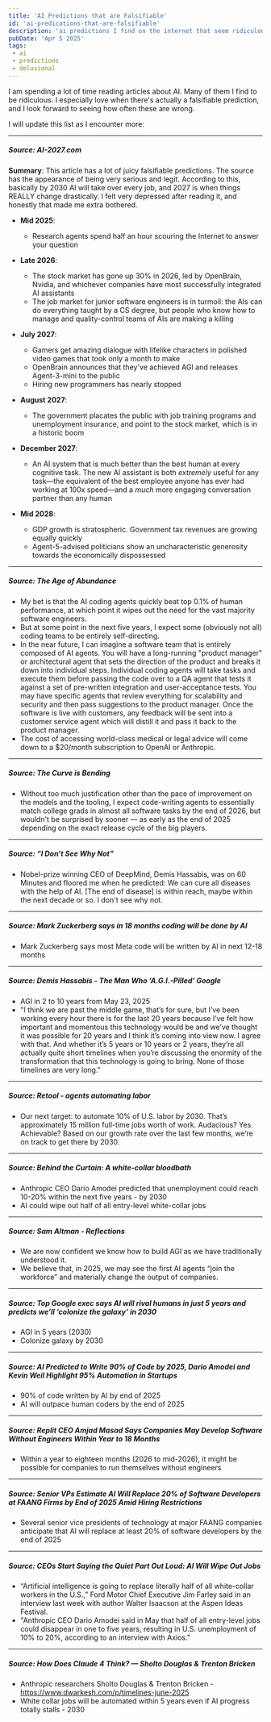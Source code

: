 ```yaml
---
title: 'AI Predictions that are Falsifiable'
id: 'ai-predications-that-are-falsifiable'
description: 'ai predictions I find on the internet that seem ridiculous'
pubDate: 'Apr 5 2025'
tags:
 - ai
 - predictions
 - delusional
---
```


I am spending a lot of time reading articles about AI.  Many of them I find to be ridiculous.  I especially love when there's actually a falsifiable prediction, and I look forward to seeing how often these are wrong.

I will update this list as I encounter more:

---
##### Source: <CustomLink href="https://ai-2027.com">AI-2027.com</CustomLink>
**Summary**: This article has a lot of juicy falsifiable predictions.  The source has the appearance of being very serious and legit.  According to this, basically by 2030 AI will take over every job, 
and 2027 is when things REALLY change drastically. I felt very depressed after reading it, and honestly that made me extra bothered.

- **Mid 2025**: 
  - Research agents spend half an hour scouring the Internet to answer your question
- **Late 2026**: 
  - The stock market has gone up 30% in 2026, led by OpenBrain, Nvidia, and whichever companies have most successfully integrated AI assistants
  - The job market for junior software engineers is in turmoil: the AIs can do everything taught by a CS degree, but people who know how to manage and quality-control teams of AIs are making a killing
- **July 2027**: 
  - Gamers get amazing dialogue with lifelike characters in polished video games that took only a month to make
  - OpenBrain announces that they've achieved AGI and releases Agent-3-mini to the public
  - Hiring new programmers has nearly stopped
- **August 2027**: 
  - The government placates the public with job training programs and unemployment insurance, and point to the stock market, which is in a historic boom

- **December 2027**:
  - An AI system that is much better than the best human at every cognitive task. The new AI assistant is both *extremely* useful for any task—the equivalent of the best employee anyone has ever had working at 100x speed—and a *much* more engaging conversation partner than any human
- **Mid 2028**: 
  - GDP growth is stratospheric. Government tax revenues are growing equally quickly
  - Agent-5-advised politicians show an uncharacteristic generosity towards the economically dispossessed
---

##### Source: <CustomLink href="https://tomblomfield.com/post/1743528547367/the-age-of-abundance">The Age of Abundance</CustomLink>
- My bet is that the AI coding agents quickly beat top 0.1% of human performance, at which point it wipes out the need for the vast majority software engineers.
- But at some point in the next five years, I expect some (obviously not all) coding teams to be entirely self-directing.
- In the near future, I can imagine a software team that is entirely composed of AI agents. You will have a long-running "product manager" or architectural agent that sets 
the direction of the product and breaks it down into individual steps. Individual coding agents will take tasks and execute them before passing the code over to a QA agent
 that tests it against a set of pre-written integration and user-acceptance tests. You may have specific agents that review everything for scalability and security and 
 then pass suggestions to the product manager. Once the software is live with customers, any feedback will be sent into a customer service agent which will distill it and pass it back to the product manager. 
-  The cost of accessing world-class medical or legal advice will come down to a $20/month subscription to OpenAI or Anthropic.
---

##### Source: <CustomLink href="https://grantslatton.com/the-curve-is-bending">The Curve is Bending</CustomLink>
- Without too much justification other than the pace of improvement on the models and the tooling, I expect code-writing agents to essentially match college grads in almost all software tasks 
by the end of 2026, but wouldn't be surprised by sooner — as early as the end of 2025 depending on the exact release cycle of the big players.


---

##### Source: <CustomLink href="https://blog.jim-nielsen.com/2025/i-dont-see-why-not/ ">“I Don’t See Why Not”</CustomLink>
- Nobel-prize winning CEO of DeepMind, Demis Hassabis, was on 60 Minutes and floored me when he predicted: We can cure all diseases with the help of AI. [The end of disease] is within reach, maybe within the next decade or so. I don't see why not.

---

##### Source: <CustomLink href="https://www.indiatoday.in/technology/news/story/mark-zuckerberg-says-in-18-months-coding-will-be-done-by-ai-it-will-be-better-than-work-of-most-engineers-2717414-2025-04-30">Mark Zuckerberg says in 18 months coding will be done by AI</CustomLink>
- Mark Zuckerberg says most Meta code will be written by AI in next 12-18 months

---

##### Source: <CustomLink href="https://www.nytimes.com/2025/05/23/podcasts/google-ai-demis-hassabis-hard-fork.html?unlocked_article_code=1.J08.ZoUC.Cl0bKjzrfrHk&smid=url-share">Demis Hassabis - The Man Who ‘A.G.I.-Pilled’ Google</CustomLink>
- AGI in 2 to 10 years from May 23, 2025
- "I think we are past the middle game, that’s for sure, but I’ve been working every hour there is for the last 20 years because I’ve felt how important and momentous this technology would be and we’ve thought it was possible for 20 years and I think it’s coming into view now. I agree with that. And whether it’s 5 years or 10 years or 2 years, they’re all actually quite short timelines when you’re discussing the enormity of the transformation that this technology is going to bring. None of those timelines are very long."

--- 

##### Source: <CustomLink href="https://retool.com/blog/retool-automates-100-million-hours-of-work-launching-agents?_bhlid=cb96241e755ad09d66e1dbde6389bb177d709270">Retool - agents automating labor</CustomLink>
- Our next target: to automate 10% of U.S. labor by 2030. That’s approximately 15 million full-time jobs worth of work. Audacious? Yes. Achievable? Based on our growth rate over the last few months, we’re on track to get there by 2030.

---

##### Source: <CustomLink href="https://www.axios.com/2025/05/28/ai-jobs-white-collar-unemployment-anthropic?_bhlid=a78b45a97610cfa3800daabff4fe08a726eaa518">Behind the Curtain: A white-collar bloodbath</CustomLink>
- Anthropic CEO Dario Amodei predicted that unemployment could reach 10-20% within the next five years - by 2030
- AI could wipe out half of all entry-level white-collar jobs

---

##### Source: <CustomLink href="https://blog.samaltman.com/reflections">Sam Altman - Reflections</CustomLink>
- We are now confident we know how to build AGI as we have traditionally understood it. 
- We believe that, in 2025, we may see the first AI agents “join the workforce” and materially change the output of companies. 

---

##### Source: <CustomLink href="https://fortune.com/2025/06/06/google-deepmind-ceo-demis-hassabis-ai-smarter-than-humans-space-colonization-robot-nurses/">Top Google exec says AI will rival humans in just 5 years and predicts we’ll ‘colonize the galaxy’ in 2030</CustomLink>
- AGI in 5 years (2030)
- Colonize galaxy by 2030

---

##### Source: <CustomLink href="https://deepnewz.com/software/ai-predicted-to-write-90-code-2025-dario-amodei-kevin-weil-highlight-95-startups-bef3e6ec">AI Predicted to Write 90% of Code by 2025, Dario Amodei and Kevin Weil Highlight 95% Automation in Startups</CustomLink>
- 90% of code written by AI by end of 2025
- AI will outpace human coders by the end of 2025

---

##### Source: <CustomLink href="https://deepnewz.com/software/replit-ceo-amjad-masad-says-companies-develop-software-engineers-year-to-18-bfe1fcb4">Replit CEO Amjad Masad Says Companies May Develop Software Without Engineers Within Year to 18 Months</CustomLink>
- Within a year to eighteen months (2026 to mid-2026), it might be possible for companies to run themselves without engineers

---

##### Source: <CustomLink href="https://deepnewz.com/tech/senior-vps-estimate-ai-replace-20-software-developers-faang-firms-end-2025-amid-a132b412">Senior VPs Estimate AI Will Replace 20% of Software Developers at FAANG Firms by End of 2025 Amid Hiring Restrictions</CustomLink>
- Several senior vice presidents of technology at major FAANG companies anticipate that AI will replace at least 20% of software developers by the end of 2025

---

##### Source: <CustomLink href="https://www.wsj.com/tech/ai/ai-white-collar-job-loss-b9856259?st=tMyy6N&reflink=desktopwebshare_permalink">CEOs Start Saying the Quiet Part Out Loud: AI Will Wipe Out Jobs</CustomLink>
- “Artificial intelligence is going to replace literally half of all white-collar workers in the U.S.,” Ford Motor Chief Executive Jim Farley said in an interview last week with author Walter Isaacson at the Aspen Ideas Festival.
- "Anthropic CEO Dario Amodei said in May that half of all entry-level jobs could disappear in one to five years, resulting in U.S. unemployment of 10% to 20%, according to an interview with Axios."

---

##### Source: <CustomLink href="https://www.dwarkesh.com/p/sholto-trenton-2">How Does Claude 4 Think? — Sholto Douglas & Trenton Bricken</CustomLink>
- Anthropic researchers Sholto Douglas & Trenton Bricken - https://www.dwarkesh.com/p/timelines-june-2025
- White collar jobs will be automated within 5 years even if AI progress totally stalls - 2030